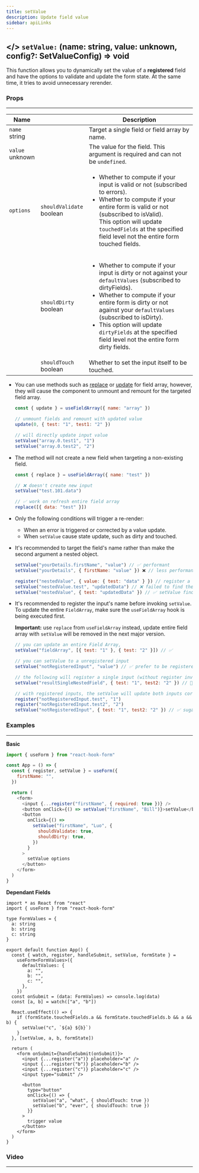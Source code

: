 ```yaml
---
title: setValue
description: Update field value
sidebar: apiLinks
---
```


## \</> `setValue:` <TypeText>(name: string, value: unknown, config?: SetValueConfig) => void</TypeText>

This function allows you to dynamically set the value of a <strong>registered</strong> field and have the options to validate and update the form state. At the same time, it tries to avoid unnecessary rerender.

### Props

---

| Name                                     |                                                   | Description                                                                                                                                                                                                                                                                                                                                                                                              |
| ---------------------------------------- | ------------------------------------------------- | -------------------------------------------------------------------------------------------------------------------------------------------------------------------------------------------------------------------------------------------------------------------------------------------------------------------------------------------------------------------------------------------------------- |
| `name`<br/><TypeText>string</TypeText>   |                                                   | Target a single field or field array by name.                                                                                                                                                                                                                                                                                                                                                            |
| `value`<br/><TypeText>unknown</TypeText> |                                                   | The value for the field. This argument is required and can not be `undefined`.                                                                                                                                                                                                                                                                                                                           |
| `options`                                | `shouldValidate`<br/><TypeText>boolean</TypeText> | <ul><li>Whether to compute if your input is valid or not (subscribed to <TypeText>errors</TypeText>).</li><li>Whether to compute if your entire form is valid or not (subscribed to <TypeText>isValid</TypeText>).</li>This option will update `touchedFields` at the specified field level not the entire form touched fields.</ul>                                                                     |
|                                          | `shouldDirty`<br/><TypeText>boolean</TypeText>    | <ul><li>Whether to compute if your input is dirty or not against your `defaultValues` (subscribed to <TypeText>dirtyFields</TypeText>).</li><li>Whether to compute if your entire form is dirty or not against your `defaultValues` (subscribed to <TypeText>isDirty</TypeText>).</li><li>This option will update `dirtyFields` at the specified field level not the entire form dirty fields.</li></ul> |
|                                          | `shouldTouch`<br/><TypeText>boolean</TypeText>    | Whether to set the input itself to be touched.                                                                                                                                                                                                                                                                                                                                                           |

<Admonition type="important" title="Rules">

- You can use methods such as [replace](/docs/usefieldarray#replace) or [update](/docs/usefieldarray#update) for field array, however, they will cause the component to unmount and remount for the targeted field array.

  ```javascript
  const { update } = useFieldArray({ name: "array" })

  // unmount fields and remount with updated value
  update(0, { test: "1", test1: "2" })

  // will directly update input value
  setValue("array.0.test1", "1")
  setValue("array.0.test2", "2")
  ```

- The method will not create a new field when targeting a non-existing field.

  ```javascript
  const { replace } = useFieldArray({ name: "test" })

  // ❌ doesn't create new input
  setValue("test.101.data")

  // ✅ work on refresh entire field array
  replace([{ data: "test" }])
  ```

- Only the following conditions will trigger a re-render:
  - When an error is triggered or corrected by a value update.
  - When `setValue` cause state update, such as dirty and touched.

- It's recommended to target the field's name rather than make the second argument a nested object.

  ```javascript
  setValue("yourDetails.firstName", "value") // ✅ performant
  setValue("yourDetails", { firstName: "value" }) ❌ // less performant

  register("nestedValue", { value: { test: "data" } }) // register a nested value input
  setValue("nestedValue.test", "updatedData") // ❌ failed to find the relevant field
  setValue("nestedValue", { test: "updatedData" }) // ✅ setValue find input and update
  ```

- It's recommended to register the input's name before invoking `setValue`. To update the entire `FieldArray`, make sure the `useFieldArray` hook is being executed first.

  **Important:** use `replace` from `useFieldArray` instead, update entire field array with `setValue` will be removed in the next major version.

  ```javascript
  // you can update an entire Field Array,
  setValue("fieldArray", [{ test: "1" }, { test: "2" }]) // ✅

  // you can setValue to a unregistered input
  setValue("notRegisteredInput", "value") // ✅ prefer to be registered

  // the following will register a single input (without register invoked)
  setValue("resultSingleNestedField", { test: "1", test2: "2" }) // 🤔

  // with registered inputs, the setValue will update both inputs correctly.
  register("notRegisteredInput.test", "1")
  register("notRegisteredInput.test2", "2")
  setValue("notRegisteredInput", { test: "1", test2: "2" }) // ✅ sugar syntax to setValue twice
  ```

</Admonition>

### Examples

---

**Basic**

```javascript sandbox="https://codesandbox.io/s/react-hook-form-v7-ts-setvalue-8z9hx"
import { useForm } from "react-hook-form"

const App = () => {
  const { register, setValue } = useForm({
    firstName: "",
  })

  return (
    <form>
      <input {...register("firstName", { required: true })} />
      <button onClick={() => setValue("firstName", "Bill")}>setValue</button>
      <button
        onClick={() =>
          setValue("firstName", "Luo", {
            shouldValidate: true,
            shouldDirty: true,
          })
        }
      >
        setValue options
      </button>
    </form>
  )
}
```

**Dependant Fields**

```tsx sandbox="https://codesandbox.io/s/dependant-field-dwin1"
import * as React from "react"
import { useForm } from "react-hook-form"

type FormValues = {
  a: string
  b: string
  c: string
}

export default function App() {
  const { watch, register, handleSubmit, setValue, formState } =
    useForm<FormValues>({
      defaultValues: {
        a: "",
        b: "",
        c: "",
      },
    })
  const onSubmit = (data: FormValues) => console.log(data)
  const [a, b] = watch(["a", "b"])

  React.useEffect(() => {
    if (formState.touchedFields.a && formState.touchedFields.b && a && b) {
      setValue("c", `${a} ${b}`)
    }
  }, [setValue, a, b, formState])

  return (
    <form onSubmit={handleSubmit(onSubmit)}>
      <input {...register("a")} placeholder="a" />
      <input {...register("b")} placeholder="b" />
      <input {...register("c")} placeholder="c" />
      <input type="submit" />

      <button
        type="button"
        onClick={() => {
          setValue("a", "what", { shouldTouch: true })
          setValue("b", "ever", { shouldTouch: true })
        }}
      >
        trigger value
      </button>
    </form>
  )
}
```

### Video

---

<YouTube youTubeId="qpv51sCH3fI" />
